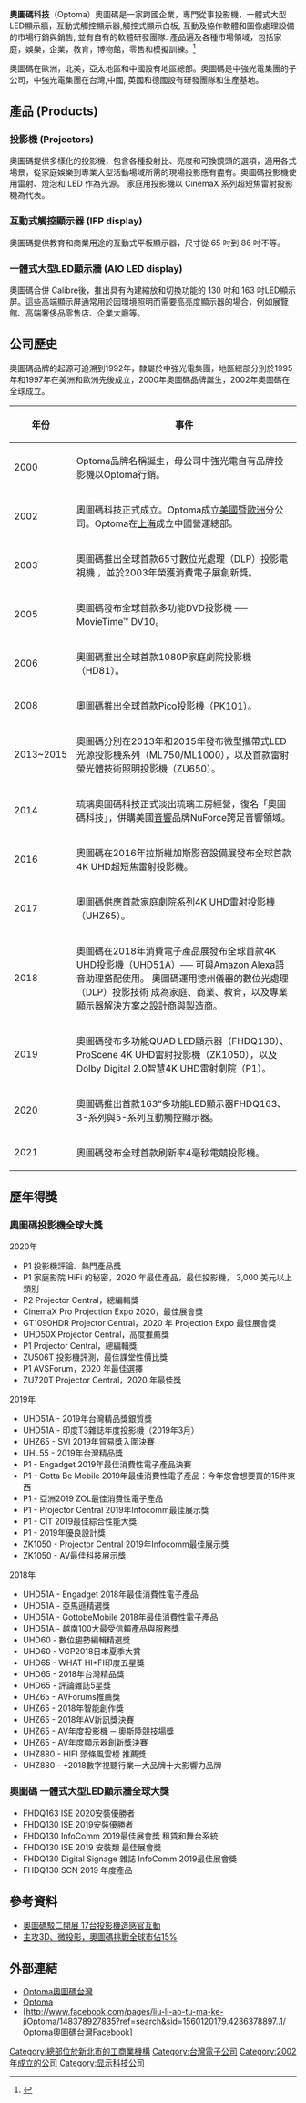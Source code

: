 {{Infobox Company
| company_name = 奧圖碼科技股份有限公司
| abbreviated_name = 奧圖碼
| company_name_en = Optoma
| company_logo = [[File:OptomaLogo.png|200px]]
| company_type = 非公開發行公司
| company_slogan = 專注、專業、專精
| foundation = 台灣2000年
| location_city = [[赫默爾亨普斯特德|赫默爾亨普斯特德]], [[英國|英國]]
| area_served = 全球
| telephone_no = 0800-880-876
| key_people = 陳士元,董事長
| industry = IT產業
| products = 投影機、智慧觸控顯示白板、一體式大型LED顯示牆、互動及協作軟體和圖像處理設備等智能顯示軟硬體平台
| capital = 
| revenue = 
| operating_income = 
| profit = 
| total_asset = 
| net_asset = 
| market_value = 
| num_employees = 
| P/E ratio = 
| earnings per share = 
| Net asset value = 
| accounting_period = 
| parent = [[中強光電|中強光電]]
| homepage = [http://www.optoma.com/ www.optoma.com]
| footnotes = 
}}

'''奧圖碼科技'''（Optoma）奧圖碼是一家跨國企業，專門從事投影機，一體式大型LED顯示牆，互動式觸控顯示器,觸控式顯示白板, 互動及協作軟體和圖像處理設備的市場行銷與銷售, 並有自有的軟體研發團隊. 產品遍及各種市場領域，包括家庭，娛樂，企業，教育，博物館，零售和模擬訓練。<ref>{{Cite web |url=https://www.optoma.com/optoma-corporate/ |title=存档副本 |access-date=2021-04-13 |archive-date=2021-04-13 |archive-url=https://web.archive.org/web/20210413125635/https://www.optoma.com/optoma-corporate/ |dead-url=no }}</ref>

奧圖碼在歐洲，北美，亞太地區和中國設有地區總部。奧圖碼是中強光電集團的子公司，中強光電集團在台灣,中國, 英國和德國設有研發團隊和生產基地。

== 產品 (Products) ==

=== 投影機 (Projectors) ===
奧圖碼提供多樣化的投影機，包含各種投射比、亮度和可換鏡頭的選項，適用各式場景，從家庭娛樂到專業大型活動場域所需的現場投影應有盡有。奧圖碼投影機使用雷射、燈泡和 LED 作為光源。
家庭用投影機以 CinemaX 系列超短焦雷射投影機為代表。

=== 互動式觸控顯示器 (IFP display) ===
奧圖碼提供教育和商業用途的互動式平板顯示器，尺寸從 65 吋到 86 吋不等。

=== 一體式大型LED顯示牆 (AIO LED display) ===
奧圖碼合併 Calibre後，推出具有內建縮放和切換功能的 130 吋和 163 吋LED顯示屏。這些高端顯示屏通常用於因環境照明而需要高亮度顯示器的場合，例如展覽館、高端奢侈品零售店、企業大廳等。


==公司歷史==
奧圖碼品牌的起源可追溯到1992年，隸屬於中強光電集團，地區總部分別於1995年和1997年在美洲和歐洲先後成立，2000年奧圖碼品牌誕生，2002年奧圖碼在全球成立。
{| class="wikitable"
|+
!年份
!事件
|-
|2000
|Optoma品牌名稱誕生，母公司中強光電自有品牌投影機以Optoma行銷。
|-
|2002
|奧圖碼科技正式成立。Optoma成立[[美國|美國]]暨[[歐洲|歐洲]]分公司。Optoma在[[上海|上海]]成立中國營運總部。
|-
|2003
|奧圖碼推出全球首款65寸數位光處理（DLP）投影電視機 ，並於2003年榮獲消費電子展創新獎。
|-
|2005
|奧圖碼發布全球首款多功能DVD投影機 ── MovieTime™  DV10。
|-
|2006
|奧圖碼推出全球首款1080P家庭劇院投影機（HD81）。
|-
|2008
|奧圖碼推出全球首款Pico投影機（PK101）。
|-
|2013~2015
|奧圖碼分別在2013年和2015年發布微型攜帶式LED光源投影機系列（ML750/ML1000），以及首款雷射螢光體技術照明投影機（ZU650）。
|-
|2014
|琉璃奧圖碼科技正式淡出琉璃工房經營，復名「奧圖碼科技」，併購美國[[音響|音響]]品牌NuForce跨足音響領域。
|-
|2016
|奧圖碼在2016年拉斯維加斯影音設備展發布全球首款4K UHD超短焦雷射投影機。
|-
|2017
|奧圖碼供應首款家庭劇院系列4K UHD雷射投影機（UHZ65）。
|-
|2018
|奧圖碼在2018年消費電子產品展發布全球首款4K UHD投影機（UHD51A）── 可與Amazon Alexa語音助理搭配使用。
奧圖碼運用德州儀器的數位光處理（DLP）投影技術 成為家庭、商業、教育，以及專業顯示器解決方案之設計商與製造商。
|-
|2019
|奧圖碼發布多功能QUAD LED顯示器（FHDQ130）、ProScene 4K UHD雷射投影機（ZK1050），以及Dolby Digital 2.0智慧4K UHD雷射劇院（P1）。
|-
|2020
|奧圖碼推出首款163”多功能LED顯示器FHDQ163、3-系列與5-系列互動觸控顯示器。
|-
|2021
|奧圖碼發布全球首款刷新率4毫秒電競投影機。
|}

== 歷年得獎 ==
===奧圖碼投影機全球大獎===
2020年
* P1 投影機評論、熱門產品獎
* P1 家庭影院 HiFi 的秘密，2020 年最佳產品，最佳投影機， 3,000 美元以上類別
* P2 Projector Central，總編輯獎
* CinemaX Pro Projection Expo 2020，最佳展會獎
* GT1090HDR Projector Central，2020 年 Projection Expo 最佳展會獎
* UHD50X Projector Central，高度推薦獎
* P1 Projector Central，總編輯獎
* ZU506T 投影機評測，最佳課堂性價比獎
* P1 AVSForum，2020 年最佳選擇
* ZU720T Projector Central，2020 年最佳獎

2019年
* UHD51A - 2019年台灣精品獎銀質獎
* UHD51A - 印度T3雜誌年度投影機（2019年3月）
* UHZ65 - SVI 2019年貿易獎入圍決賽
* UHL55 - 2019年台灣精品獎
* P1 - Engadget 2019年最佳消費性電子產品決賽
* P1 - Gotta Be Mobile 2019年最佳消費性電子產品：今年您會想要買的15件東西
* P1 - 亞洲2019 ZOL最佳消費性電子產品
* P1 - Projector Central 2019年Infocomm最佳展示獎
* P1 - CIT 2019最佳綜合性能大獎
* P1 - 2019年優良設計獎
* ZK1050 - Projector Central 2019年Infocomm最佳展示獎
* ZK1050 - AV最佳科技展示獎

2018年
* UHD51A - Engadget 2018年最佳消費性電子產品
* UHD51A - 亞馬遜精選獎
* UHD51A - GottobeMobile 2018年最佳消費性電子產品
* UHD51A - 越南100大最受信賴產品與服務獎
* UHD60 - 數位趨勢編輯精選獎
* UHD60 - VGP2018日本夏季大賞
* UHD65 - WHAT HI*FI印度五星獎
* UHD65 - 2018年台灣精品獎
* UHD65 - 評論雜誌5星獎
* UHZ65 - AVForums推薦獎
* UHZ65 - 2018年智能創作獎
* UHZ65 - 2018年AV新訊獎決賽
* UHZ65 - AV年度投影機 ─ 奧斯陸競技場獎
* UHZ65 - AV年度顯示器創新獎決賽
* UHZ880 - HIFI 頭條風雲榜 推薦獎
* UHZ880 - +2018數字視聽行業十大品牌十大影響力品牌

===奧圖碼 一體式大型LED顯示牆全球大獎===
* FHDQ163  ISE 2020安裝優勝者 
* FHDQ130  ISE 2019安裝優勝者
*  FHDQ130  InfoComm 2019最佳展會獎 租賃和舞台系統
* FHDQ130  ISE 2019 安裝類 最佳展會獎
*  FHDQ130  Digital Signage 雜誌 InfoComm 2019最佳展會獎
* FHDQ130  SCN 2019 年度產品

==參考資料==
<references />
*[http://www.cna.com.tw/news/afe/201605290152-1.aspx 奧圖碼駁二開展 17台投影機造感官互動] {{Wayback|url=http://www.cna.com.tw/news/afe/201605290152-1.aspx |date=20161107160332 }}
*[http://www.bnext.com.tw/article/14115/BN-ARTICLE-14115 主攻3D、微投影，奧圖碼挑戰全球市佔15%] {{Wayback|url=http://www.bnext.com.tw/article/14115/BN-ARTICLE-14115 |date=20201022062737 }}

==外部連結==
*[http://www.optoma.com.tw/ Optoma奧圖碼台灣] {{Wayback|url=http://www.optoma.com.tw/ |date=20080706134101 }}
*[http://www.optoma.com./ Optoma] {{Wayback|url=http://www.optoma.com./ |date=20201219153121 }}
*[http://www.facebook.com/pages/liu-li-ao-tu-ma-ke-jiOptoma/148378927835?ref=search&sid=1560120179.4236378897..1/ Optoma奧圖碼台灣Facebook]
{{reflist}}

[[Category:總部位於新北市的工商業機構|Category:總部位於新北市的工商業機構]]
[[Category:台灣電子公司|Category:台灣電子公司]]
[[Category:2002年成立的公司|Category:2002年成立的公司]]
[[Category:显示科技公司|Category:显示科技公司]]